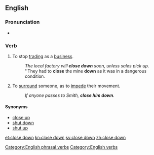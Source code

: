 {{also|closedown}}
==English==

===Pronunciation===
* {{IPA|/kləʊzˈdaʊn/}}

===Verb===
{{infl|en|verb}}

# {{ambitransitive}} To stop [[trading]] as a [[business]].
#: ''The local factory will '''close down''' soon, unless sales pick up.''
#: ''They had to '''close''' the mine '''down''' as it was in a dangerous condition.
# {{transitive}} To [[surround]] someone, as to [[impede]] their movement.
#: ''If anyone passes to Smith, '''close him down'''.''

====Synonyms====
* [[close up]]
* [[shut down]]
* [[shut up]]

[[Category:English phrasal verbs]]
[[Category:English verbs]]

[[et:close down]]
[[kn:close down]]
[[sv:close down]]
[[zh:close down]]